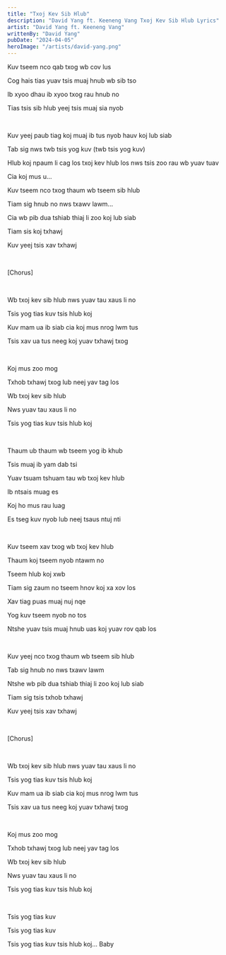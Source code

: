 ```yaml
---
title: "Txoj Kev Sib Hlub"
description: "David Yang ft. Keeneng Vang Txoj Kev Sib Hlub Lyrics"
artist: "David Yang ft. Keeneng Vang"
writtenBy: "David Yang"
pubDate: "2024-04-05"
heroImage: "/artists/david-yang.png"
---
```


Kuv tseem nco qab txog wb cov lus

Cog hais tias yuav tsis muaj hnub wb sib tso

Ib xyoo dhau ib xyoo txog rau hnub no

Tias tsis sib hlub yeej tsis muaj sia nyob

<br />

Kuv yeej paub tiag koj muaj ib tus nyob hauv koj lub siab

Tab sig nws twb tsis yog kuv (twb tsis yog kuv)

Hlub koj npaum li cag los txoj kev hlub los nws tsis zoo rau wb yuav tuav

Cia koj mus u...

Kuv tseem nco txog thaum wb tseem sib hlub

Tiam sig hnub no nws txawv lawm...

Cia wb pib dua tshiab thiaj li zoo koj lub siab

Tiam sis koj txhawj

Kuv yeej tsis xav txhawj

<br />

[Chorus]

<br />

Wb txoj kev sib hlub nws yuav tau xaus li no

Tsis yog tias kuv tsis hlub koj

Kuv mam ua ib siab cia koj mus nrog lwm tus

Tsis xav ua tus neeg koj yuav txhawj txog

<br />

Koj mus zoo mog

Txhob txhawj txog lub neej yav tag los

Wb txoj kev sib hlub

Nws yuav tau xaus li no

Tsis yog tias kuv tsis hlub koj

<br />

Thaum ub thaum wb tseem yog ib khub

Tsis muaj ib yam dab tsi

Yuav tsuam tshuam tau wb txoj kev hlub

Ib ntsais muag es

Koj ho mus rau luag

Es tseg kuv nyob lub neej tsaus ntuj nti

<br />

Kuv tseem xav txog wb txoj kev hlub

Thaum koj tseem nyob ntawm no

Tseem hlub koj xwb

Tiam sig zaum no tseem hnov koj xa xov los

Xav tiag puas muaj nuj nqe

Yog kuv tseem nyob no tos

Ntshe yuav tsis muaj hnub uas koj yuav rov qab los

<br />

Kuv yeej nco txog thaum wb tseem sib hlub

Tab sig hnub no nws txawv lawm

Ntshe wb pib dua tshiab thiaj li zoo koj lub siab

Tiam sig tsis txhob txhawj

Kuv yeej tsis xav txhawj

<br />

[Chorus]

<br />

Wb txoj kev sib hlub nws yuav tau xaus li no

Tsis yog tias kuv tsis hlub koj

Kuv mam ua ib siab cia koj mus nrog lwm tus

Tsis xav ua tus neeg koj yuav txhawj txog

<br />

Koj mus zoo mog

Txhob txhawj txog lub neej yav tag los

Wb txoj kev sib hlub

Nws yuav tau xaus li no

Tsis yog tias kuv tsis hlub koj

<br />

Tsis yog tias kuv

Tsis yog tias kuv

Tsis yog tias kuv tsis hlub koj... Baby
